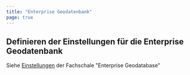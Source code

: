 ```yaml
---
title: "Enterprise Geodatenbank"
page: true
---
```

## Definieren der Einstellungen f&#252;r die Enterprise Geodatenbank

Siehe [Einstellungen](../fachschaleenterprisegeodatabase/datenbankeinstellungen)
 der Fachschale &quot;Enterprise Geodatabase&quot;